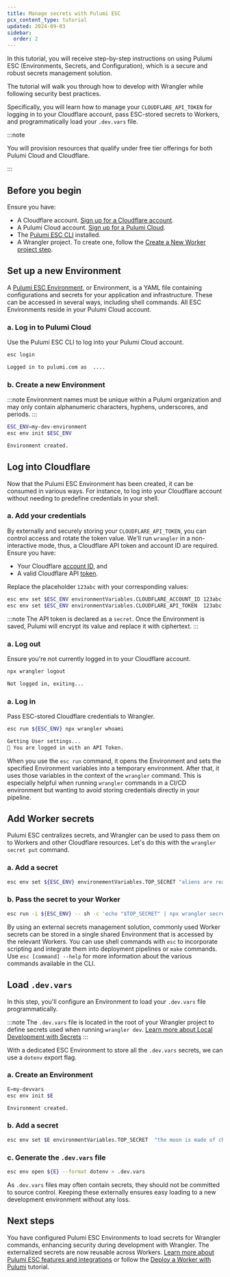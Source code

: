 ```yaml
---
title: Manage secrets with Pulumi ESC
pcx_content_type: tutorial
updated: 2024-09-03
sidebar:
  order: 2
---
```


In this tutorial, you will receive step-by-step instructions on using Pulumi ESC (Environments, Secrets, and Configuration), which is a secure and robust secrets management solution.

The tutorial will walk you through how to develop with Wrangler while following security best practices.

Specifically, you will learn how to manage your `CLOUDFLARE_API_TOKEN` for logging in to your Cloudflare account, pass ESC-stored secrets to Workers, and programmatically load your `.dev.vars` file.

:::note

You will provision resources that qualify under free tier offerings for both Pulumi Cloud and Cloudflare.

:::

## Before you begin

Ensure you have:

- A Cloudflare account. [Sign up for a Cloudflare account](https://dash.cloudflare.com/sign-up/workers-and-pages).
- A Pulumi Cloud account. [Sign up for a Pulumi Cloud](https://app.pulumi.com/signup).
- The [Pulumi ESC CLI](https://www.pulumi.com/docs/install/esc/) installed.
- A Wrangler project. To create one, follow the [Create a New Worker project step](https://developers.cloudflare.com/workers/get-started/guide/#1-create-a-new-worker-project).

## Set up a new Environment

A [Pulumi ESC Environment](https://www.pulumi.com/docs/esc/environments/), or Environment, is a YAML file containing configurations and secrets for your application and infrastructure. These can be accessed in several ways, including shell commands. All ESC Environments reside in your Pulumi Cloud account.

### a. Log in to Pulumi Cloud

Use the Pulumi ESC CLI to log into your Pulumi Cloud account.

```sh
esc login
```

```sh output
Logged in to pulumi.com as  ....
```

### b. Create a new Environment

:::note
Environment names must be unique within a Pulumi organization and may only contain alphanumeric characters, hyphens, underscores, and periods.
:::

```sh
ESC_ENV=my-dev-environment
esc env init $ESC_ENV
```

```sh output
Environment created.
```

## Log into Cloudflare

Now that the Pulumi ESC Environment has been created, it can be consumed in various ways. For instance, to log into your Cloudflare account without needing to predefine credentials in your shell.

### a. Add your credentials

By externally and securely storing your `CLOUDFLARE_API_TOKEN`, you can control access and rotate the token value. We'll run `wrangler` in a non-interactive mode, thus, a Cloudflare API token and account ID are required. Ensure you have:

- Your Cloudflare [account ID](/fundamentals/setup/find-account-and-zone-ids/), and
- A valid Cloudflare API [token](/fundamentals/api/get-started/create-token/).

Replace the placeholder `123abc` with your corresponding values:

```sh
esc env set $ESC_ENV environmentVariables.CLOUDFLARE_ACCOUNT_ID 123abc
esc env set $ESC_ENV environmentVariables.CLOUDFLARE_API_TOKEN  123abc --secret
```

:::note
The API token is declared as a `secret`. Once the Environment is saved, Pulumi will encrypt its value and replace it with ciphertext.
:::

### a. Log out

Ensure you're not currently logged in to your Cloudflare account.

```sh
npx wrangler logout
```

```sh output
Not logged in, exiting...
```

### a. Log in

Pass ESC-stored Cloudflare credentials to Wrangler.

```sh
esc run ${ESC_ENV} npx wrangler whoami
```

```sh output
Getting User settings...
👋 You are logged in with an API Token.
```

When you use the `esc run` command, it opens the Environment and sets the specified Environment variables into a temporary environment. After that, it uses those variables in the context of the `wrangler` command. This is especially helpful when running `wrangler` commands in a CI/CD environment but wanting to avoid storing credentials directly in your pipeline.

## Add Worker secrets

Pulumi ESC centralizes secrets, and Wrangler can be used to pass them on to Workers and other Cloudflare resources. Let's do this with the `wrangler secret put` command.

### a. Add a secret

```sh
esc env set ${ESC_ENV} environementVariables.TOP_SECRET "aliens are real" --secret
```

### b. Pass the secret to your Worker

```sh
esc run -i ${ESC_ENV} -- sh -c 'echo "$TOP_SECRET" | npx wrangler secret put TOP_SECRET'
```

By using an external secrets management solution, commonly used Worker secrets can be stored in a single shared Environment that is accessed by the relevant Workers. You can use shell commands with `esc` to incorporate scripting and integrate them into deployment pipelines or `make` commands. Use `esc [command] --help` for more information about the various commands available in the CLI.

## Load `.dev.vars`

In this step, you'll configure an Environment to load your `.dev.vars` file programmatically.

:::note
The `.dev.vars` file is located in the root of your Wrangler project to define secrets used when running `wrangler dev`. [Learn more about Local Development with Secrets](https://developers.cloudflare.com/workers/configuration/secrets/#local-development-with-secrets)
:::

With a dedicated ESC Environment to store all the `.dev.vars` secrets, we can use a `dotenv` export flag.

### a. Create an Environment

```sh
E=my-devvars
esc env init $E
```

```sh output
Environment created.
```

### b. Add a secret

```sh
esc env set $E environmentVariables.TOP_SECRET  "the moon is made of cheese" --secret
```

### c. Generate the `.dev.vars` file

```sh
esc env open ${E} --format dotenv > .dev.vars
```

As `.dev.vars` files may often contain secrets, they should not be committed to source control. Keeping these externally ensures easy loading to a new development environment without any loss.

## Next steps

You have configured Pulumi ESC Environments to load secrets for Wrangler commands, enhancing security during development with Wrangler. The externalized secrets are now reusable across Workers. [Learn more about Pulumi ESC features and integrations](https://www.pulumi.com/docs/esc/) or follow the [Deploy a Worker with Pulumi](/pulumi/tutorial/hello-world/) tutorial.

